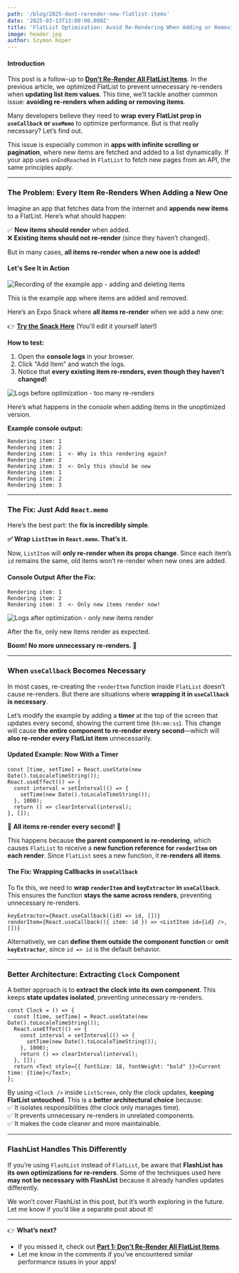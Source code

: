 ```yaml
---
path: '/blog/2025-dont-rerender-new-flatlist-items'
date: '2025-03-13T13:00:00.000Z'
title: 'FlatList Optimization: Avoid Re-Rendering When Adding or Removing Items'
image: header.jpg
author: Szymon Koper
---
```


#### Introduction  

This post is a follow-up to **[Don't Re-Render All FlatList Items](/blog/2022-dont-rerender-all-flatlist-items)**. In the previous article, we optimized FlatList to prevent unnecessary re-renders when **updating list item values**. This time, we’ll tackle another common issue: **avoiding re-renders when adding or removing items**.  

Many developers believe they need to **wrap every FlatList prop in `useCallback` or `useMemo`** to optimize performance. But is that really necessary? Let’s find out.  

This issue is especially common in **apps with infinite scrolling or pagination**, where new items are fetched and added to a list dynamically. If your app uses `onEndReached` in `FlatList` to fetch new pages from an API, the same principles apply.

---

### **The Problem: Every Item Re-Renders When Adding a New One**  

Imagine an app that fetches data from the internet and **appends new items** to a FlatList. Here’s what should happen:  

✅ **New items should render** when added.  
❌ **Existing items should not re-render** (since they haven’t changed).  

But in many cases, **all items re-render when a new one is added!**  

#### **Let's See It in Action**  

<div class="gif-container">

![Recording of the example app - adding and deleting items](flatlist-app-demo.gif)

This is the example app where items are added and removed.

</div>

Here’s an Expo Snack where **all items re-render** when we add a new one:  

👉 **[Try the Snack Here](https://snack.expo.dev/@sakydpozrux/rerender-only-changed-items)** (You'll edit it yourself later!)  

**How to test:**  
1. Open the **console logs** in your browser.  
2. Click "Add Item" and watch the logs.  
3. Notice that **every existing item re-renders, even though they haven’t changed!**  

<div class="gif-container">

![Logs before optimization - too many re-renders](flatlist-logs-before.gif)

Here’s what happens in the console when adding items in the unoptimized version.

</div>

**Example console output:**
```
Rendering item: 1
Rendering item: 2
Rendering item: 1  <- Why is this rendering again?
Rendering item: 2
Rendering item: 3  <- Only this should be new
Rendering item: 1
Rendering item: 2
Rendering item: 3
```

---

### **The Fix: Just Add `React.memo`**  

Here’s the best part: the **fix is incredibly simple**.  

**✅ Wrap `ListItem` in `React.memo`. That’s it.**  

Now, `ListItem` will **only re-render when its props change**. Since each item’s `id` remains the same, old items won’t re-render when new ones are added.  

#### **Console Output After the Fix:**  
```
Rendering item: 1
Rendering item: 2
Rendering item: 3  <- Only new items render now!
```

<div class="gif-container">

![Logs after optimization - only new items render](flatlist-logs-after.gif)

After the fix, only new items render as expected.

</div>

**Boom! No more unnecessary re-renders. 🎉**  

---

### **When `useCallback` Becomes Necessary**  

In most cases, re-creating the `renderItem` function inside `FlatList` doesn’t cause re-renders. But there are situations where **wrapping it in `useCallback` is necessary**.  

Let’s modify the example by adding a **timer** at the top of the screen that updates every second, showing the current time (`hh:mm:ss`). This change will cause **the entire component to re-render every second**—which will **also re-render every FlatList item** unnecessarily.  

#### **Updated Example: Now With a Timer**  
```tsx
const [time, setTime] = React.useState(new Date().toLocaleTimeString());
React.useEffect(() => {
  const interval = setInterval(() => {
    setTime(new Date().toLocaleTimeString());
  }, 1000);
  return () => clearInterval(interval);
}, []);
```

🚨 **All items re-render every second!** 🚨  

This happens because **the parent component is re-rendering**, which causes `FlatList` to receive a **new function reference for `renderItem` on each render**. Since `FlatList` sees a new function, it **re-renders all items**.  

#### **The Fix: Wrapping Callbacks in `useCallback`**  

To fix this, we need to **wrap `renderItem` and `keyExtractor` in `useCallback`**. This ensures the function **stays the same across renders**, preventing unnecessary re-renders.  

```tsx
keyExtractor={React.useCallback((id) => id, [])}
renderItem={React.useCallback(({ item: id }) => <ListItem id={id} />, [])}
```

Alternatively, we can **define them outside the component function** or **omit `keyExtractor`**, since `id => id` is the default behavior.  

---

### **Better Architecture: Extracting `Clock` Component**  

A better approach is to **extract the clock into its own component**. This keeps **state updates isolated**, preventing unnecessary re-renders.  

```tsx
const Clock = () => {
  const [time, setTime] = React.useState(new Date().toLocaleTimeString());
  React.useEffect(() => {
    const interval = setInterval(() => {
      setTime(new Date().toLocaleTimeString());
    }, 1000);
    return () => clearInterval(interval);
  }, []);
  return <Text style={{ fontSize: 18, fontWeight: "bold" }}>Current time: {time}</Text>;
};
```

By using `<Clock />` inside `ListScreen`, only the clock updates, **keeping FlatList untouched**. This is a **better architectural choice** because:  
✅ It isolates responsibilities (the clock only manages time).  
✅ It prevents unnecessary re-renders in unrelated components.  
✅ It makes the code cleaner and more maintainable.  

---

### **FlashList Handles This Differently**  

If you’re using `FlashList` instead of `FlatList`, be aware that **FlashList has its own optimizations for re-renders**. Some of the techniques used here **may not be necessary with FlashList** because it already handles updates differently.  

We won’t cover FlashList in this post, but it’s worth exploring in the future. Let me know if you’d like a separate post about it!  

---

👉 **What’s next?**  
- If you missed it, check out **[Part 1: Don't Re-Render All FlatList Items](/blog/2022-dont-rerender-all-flatlist-items/)**.  
- Let me know in the comments if you’ve encountered similar performance issues in your apps!  